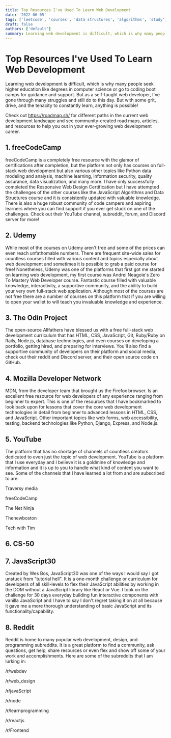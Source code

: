 ```yaml
---
title: Top Resources I've Used To Learn Web Development
date: '2022-06-05'
tags: ['leetcode', 'courses', 'data structures', 'algorithms', 'study', 'resource', 'web-dev']
draft: false
authors: ['default']
summary: Learning web development is difficult, which is why many people seek higher education like degrees in computer science or go to coding boot camps for guidance and support. But as a self-taught web developer, I've gone through many struggles and still do to this day. But with some grit, drive, and the tenacity to constantly learn, anything is possible! Check out some of the resources that I've used and bookmarked to learn and will continue to utilize everyday.
---
```


# Top Resources I've Used To Learn Web Development

Learning web development is difficult, which is why many people seek higher education like degrees in computer science or go to coding boot camps for guidance and support. But as a self-taught web developer, I've gone through many struggles and still do to this day. But with some grit, drive, and the tenacity to constantly learn, anything is possible!

Check out https://roadmap.sh/ for different paths in the current web development landscape and see community-created road maps, articles, and resources to help you out in your ever-growing web development career.

## 1. freeCodeCamp

freeCodeCamp is a completely free resource with the glamor of certifications after completion, but the platform not only has courses on full-stack web development but also various other topics like Python data modeling and analysis, machine learning, information security, quality assurance, data visualization, and many more. I have only successfully completed the Responsive Web Design Certification but I have attempted the challenges of the other courses like the JavaScript Algorithms and Data Structures course and it is consistently updated with valuable knowledge. There is also a huge robust community of code campers and aspiring learners where you can find support if you ever get stuck on one of the challenges. Check out their YouTube channel, subreddit, forum, and Discord server for more!

## 2. Udemy

While most of the courses on Udemy aren't free and some of the prices can even reach unfathomable numbers. There are frequent site-wide sales for countless courses filled with various content and topics especially about web development and sometimes it is possible to grab a paid course for free! Nonetheless, Udemy was one of the platforms that first got me started on learning web development, my first course was Andrei Neagoie's Zero To Mastery Web Developer course. Fantastic course filled with valuable knowledge, interactivity, a supportive community, and the ability to build your very own full-stack web application. Although most of the courses are not free there are a number of courses on this platform that if you are willing to open your wallet to will teach you invaluable knowledge and experience.

## 3. The Odin Project

The open-source Allfathers have blessed us with a free full-stack web development curriculum that has HTML, CSS, JavaScript, Git, Ruby/Ruby on Rails, Node.js, database technologies, and even courses on developing a portfolio, getting hired, and preparing for interviews. You'll also find a supportive community of developers on their platform and social media, check out their reddit and Discord server, and their open source code on GitHub.

## 4. Mozilla Developer Network

MDN, from the developer team that brought us the Firefox browser. Is an excellent free resource for web developers of any experience ranging from beginner to expert. This is one of the resources that I have bookmarked to look back upon for lessons that cover the core web development technologies in detail from beginner to advanced lessons in HTML, CSS, and JavaScript. Other important topics like web forms, web accessibility, testing, backend technologies like Python, Django, Express, and Node.js.

## 5. YouTube

The platform that has no shortage of channels of countless creators dedicated to even just the topic of web development. YouTube is a platform that I use everyday and I believe it is a goldmine of knowledge and information and it is up to you to handle what kind of content you want to see. Some of the channels that I have learned a lot from and are subscribed to are:

Traversy media

freeCodeCamp

The Net Ninja

Thenewboston

Tech with Tim

## 6. CS-50

## 7. JavaScript30

Created by Wes Bos, JavaScript30 was one of the ways I would say I got unstuck from "tutorial hell". It is a one-month challenge or curriculum for developers of all skill-levels to flex their JavaScript abilities by working in the DOM without a JavaScript library like React or Vue. I took on the challenge for 30 days everyday building fun interactive components with vanilla JavaScript and I have to say I don't regret taking it on at all because it gave me a more thorough understanding of basic JavaScript and its functionality/capability.

## 8. Reddit

Reddit is home to many popular web development, design, and programming subreddits. It is a great platform to find a community, ask questions, get help, share resources or even flex and show off some of your work and accomplishments. Here are some of the subreddits that I am lurking in:

/r/webdev

/r/web_design

/r/javaScript

/r/node

/r/learnprogramming

/r/reactjs

/r/Frontend

